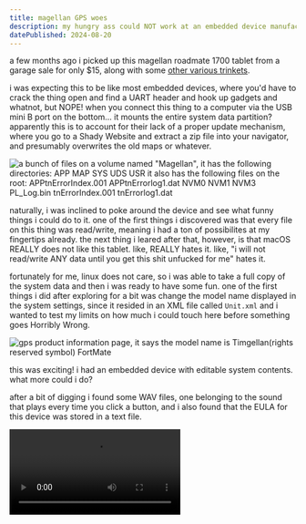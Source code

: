 ```yaml
---
title: magellan GPS woes
description: my hungry ass could NOT work at an embedded device manufacturing plant
datePublished: 2024-08-20
---
```


a few months ago i picked up this magellan roadmate 1700 tablet from a garage sale for only $15, along with some [other various trinkets](https://wetdry.world/@thememesniper/112808712085232597).

i was expecting this to be like most embedded devices, where you'd have to crack the thing open and find a UART header and hook up gadgets and whatnot, but NOPE! when you connect this thing to a computer via the USB mini B port on the bottom... it mounts the entire system data partition? apparently this is to account for their lack of a proper update mechanism, where you go to a Shady Website and extract a zip file into your navigator, and presumably overwrites the old maps or whatever.

![a bunch of files on a volume named "Magellan", it has the following directories: APP MAP SYS UDS USR it also has the following files on the root: APPtnErrorIndex.001 APPtnErrorlog1.dat NVM0 NVM1 NVM3 PL_Log.bin tnErrorIndex.001 tnErrorlog1.dat](../../images/blog/magellan-gps-woes/system-data.png)

naturally, i was inclined to poke around the device and see what funny things i could do to it. one of the first things i discovered was that every file on this thing was read/write, meaning i had a ton of possibilites at my fingertips already. the next thing i leared after that, however, is that macOS REALLY does not like this tablet. like, REALLY hates it. like, "i will not read/write ANY data until you get this shit unfucked for me" hates it.

fortunately for me, linux does not care, so i was able to take a full copy of the system data and then i was ready to have some fun. one of the first things i did after exploring for a bit was change the model name displayed in the system settings, since it resided in an XML file called `Unit.xml` and i wanted to test my limits on how much i could touch here before something goes Horribly Wrong.

![gps product information page, it says the model name is Timgellan(rights reserved symbol) FortMate](../../images/blog/magellan-gps-woes/model-name.jpg)

this was exciting! i had an embedded device with editable system contents. what more could i do?

after a bit of digging i found some WAV files, one belonging to the sound that plays every time you click a button, and i also found that the EULA for this device was stored in a text file.

<video controls src="/videos/blog/magellan-gps-woes/founder-of-epic-eula.mp4" alt="video of me opening the EULA on the gps tablet, where it says Magellan End-User License Agreement: I'm Tim Sweeney I'm the founder of Epic Games. i click the back button and it plays the line from the owner of epic games house tour video" />

after this, there wasn't really much i could do. i did try to launch the other binaries on the tablet by abusing the `Unit.xml` file i found earlier in combination with `Startup.xml`. `Unit.xml` also happened to keep track of which apps were on the system.

here's a list of how the binaries interacted with the system:

- `mgnshell.exe`: makes system bootloop, will crash `Navigator.exe` with an access violation if you try to use USB with it resident in memory
- `mgnQCS.exe`: does nothing
- `FAEWindow.exe`: does nothing
- `MassStorageFix.exe`: does nothing
- `Navigator.exe`: provides the map UI, probably a bad idea to try and launch this a second time, so i didn't try it

after this i was stumped on what to do next. since this is a pretty exotic machine (WinCE, 32-bit ARM), there wasn't much in the way for me to just make programs for this thing. i tried looking up how to get deeper into this system but all the sites i would go to in search of this information either led me to a dead link or something that didn't work.  according to [reports from people who were able to get to the bottom of this before me](https://ripitapart.com/2019/08/30/hacking-into-windows-ce-and-doom-on-the-magellan-roadmate-1412-gps-receiver/), it doesn't have any of the usual windows binaries (`cmd.exe`, `explorer.exe`, etc.) so that was a dead end. as far as i can tell all the toolchains for compiling stuff for this platform are dead in the water, so that option didn't exist either.

i know that the blog post i linked up here had the guy running some definitely not stock programs, but i wanted to have something funny beyond "It runs DOOM" (okay my wetdry-corrupted definiton of "funny" might not be helping here)

so after this i just tried to replace more files and see what happens. i tried replacing the button sound with the entirety of [Owner of epic games house tour!](https://www.youtube.com/watch?v=lRGUKMKadJ8), and what happens next will probably not shock you.

# The souls of the damned were released

as soon as it went past 5 seconds, i jumped in my chair. it started making screeching sounds which i can only assume is because of a buffer overrun in the audio player. after that i quickly muffled the speaker with electrical tape and replaced it with an audio file that won't do that again.

# conclusion

so we learned that embedded devices with speakers are the devil and WinCE is dead. what's next to do in my endless journey of exploring embedded devices? [hmmmmmmm....](https://wetdry.world/@thememesniper/112990078315111364) hopefully something without a speaker... 😵‍💫



